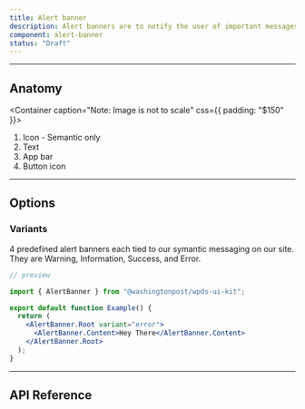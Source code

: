 ```yaml
---
title: Alert banner
description: Alert banners are to notify the user of important messages, such as system alerts. They're meant to encourage the user to take an action.
component: alert-banner
status: "Draft"
---
```


---

## Anatomy

<Container caption="Note: Image is not  to scale" css={{ padding: "$150" }}>
  <InlineSVG
    path="/img/components/alertbanner/anatomy.svg"
    width={392}
    height={120}
  />
</Container>

1. Icon - Semantic only
2. Text
3. App bar
4. Button icon

---

## Options

### Variants

4 predefined alert banners each tied to our symantic messaging on our site. They are Warning, Information, Success, and Error.

```jsx
// preview

import { AlertBanner } from "@washingtonpost/wpds-ui-kit";

export default function Example() {
  return (
    <AlertBanner.Root variant="error">
      <AlertBanner.Content>Hey There</AlertBanner.Content>
    </AlertBanner.Root>
  );
}
```

---

## API Reference

<PropsTable props={propsTable} />
